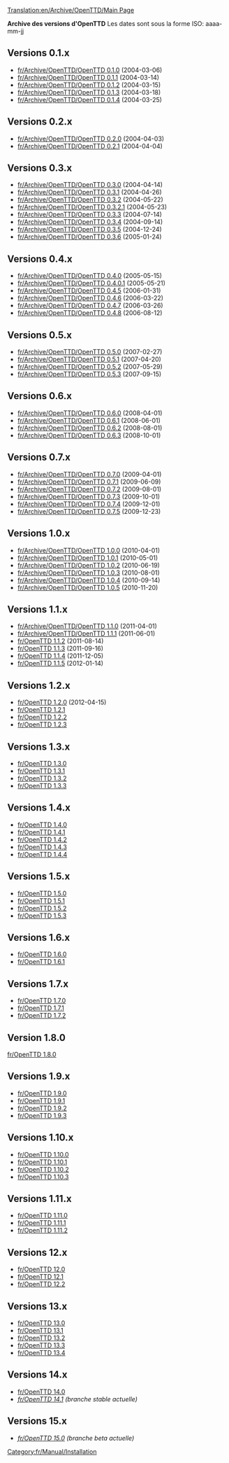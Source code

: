 [[Translation:en/Archive/OpenTTD/Main Page]]

'''Archive des versions d'OpenTTD'''
Les dates sont sous la forme ISO: aaaa-mm-jj

==Versions 0.1.x==
*[[fr/Archive/OpenTTD/OpenTTD 0.1.0]] (2004-03-06)
*[[fr/Archive/OpenTTD/OpenTTD 0.1.1]] (2004-03-14)
*[[fr/Archive/OpenTTD/OpenTTD 0.1.2]] (2004-03-15)
*[[fr/Archive/OpenTTD/OpenTTD 0.1.3]] (2004-03-18)
*[[fr/Archive/OpenTTD/OpenTTD 0.1.4]] (2004-03-25)

==Versions 0.2.x==
*[[fr/Archive/OpenTTD/OpenTTD 0.2.0]] (2004-04-03)
*[[fr/Archive/OpenTTD/OpenTTD 0.2.1]] (2004-04-04)

==Versions 0.3.x==
*[[fr/Archive/OpenTTD/OpenTTD 0.3.0]] (2004-04-14)
*[[fr/Archive/OpenTTD/OpenTTD 0.3.1]] (2004-04-26)
*[[fr/Archive/OpenTTD/OpenTTD 0.3.2]] (2004-05-22)
*[[fr/Archive/OpenTTD/OpenTTD 0.3.2.1]] (2004-05-23)
*[[fr/Archive/OpenTTD/OpenTTD 0.3.3]] (2004-07-14)
*[[fr/Archive/OpenTTD/OpenTTD 0.3.4]] (2004-09-14)
*[[fr/Archive/OpenTTD/OpenTTD 0.3.5]] (2004-12-24)
*[[fr/Archive/OpenTTD/OpenTTD 0.3.6]] (2005-01-24)

==Versions 0.4.x==
*[[fr/Archive/OpenTTD/OpenTTD 0.4.0]] (2005-05-15)
*[[fr/Archive/OpenTTD/OpenTTD 0.4.0.1]] (2005-05-21)
*[[fr/Archive/OpenTTD/OpenTTD 0.4.5]] (2006-01-31)
*[[fr/Archive/OpenTTD/OpenTTD 0.4.6]] (2006-03-22)
*[[fr/Archive/OpenTTD/OpenTTD 0.4.7]] (2006-03-26)
*[[fr/Archive/OpenTTD/OpenTTD 0.4.8]] (2006-08-12)

==Versions 0.5.x==
*[[fr/Archive/OpenTTD/OpenTTD 0.5.0]] (2007-02-27)
*[[fr/Archive/OpenTTD/OpenTTD 0.5.1]] (2007-04-20)
*[[fr/Archive/OpenTTD/OpenTTD 0.5.2]] (2007-05-29)
*[[fr/Archive/OpenTTD/OpenTTD 0.5.3]] (2007-09-15)

==Versions 0.6.x==
*[[fr/Archive/OpenTTD/OpenTTD 0.6.0]] (2008-04-01)
*[[fr/Archive/OpenTTD/OpenTTD 0.6.1]] (2008-06-01)
*[[fr/Archive/OpenTTD/OpenTTD 0.6.2]] (2008-08-01)
*[[fr/Archive/OpenTTD/OpenTTD 0.6.3]] (2008-10-01)

==Versions 0.7.x==
*[[fr/Archive/OpenTTD/OpenTTD 0.7.0]] (2009-04-01)
*[[fr/Archive/OpenTTD/OpenTTD 0.7.1]] (2009-06-09)
*[[fr/Archive/OpenTTD/OpenTTD 0.7.2]] (2009-08-01)
*[[fr/Archive/OpenTTD/OpenTTD 0.7.3]] (2009-10-01)
*[[fr/Archive/OpenTTD/OpenTTD 0.7.4]] (2009-12-01)
*[[fr/Archive/OpenTTD/OpenTTD 0.7.5]] (2009-12-23)

==Versions 1.0.x==
*[[fr/Archive/OpenTTD/OpenTTD 1.0.0]] (2010-04-01)
*[[fr/Archive/OpenTTD/OpenTTD 1.0.1]] (2010-05-01)
*[[fr/Archive/OpenTTD/OpenTTD 1.0.2]] (2010-06-19)
*[[fr/Archive/OpenTTD/OpenTTD 1.0.3]] (2010-08-01)
*[[fr/Archive/OpenTTD/OpenTTD 1.0.4]] (2010-09-14)
*[[fr/Archive/OpenTTD/OpenTTD 1.0.5]] (2010-11-20)

==Versions 1.1.x==
*[[fr/Archive/OpenTTD/OpenTTD 1.1.0]] (2011-04-01)
*[[fr/Archive/OpenTTD/OpenTTD 1.1.1]] (2011-06-01)
*[[fr/OpenTTD 1.1.2]] (2011-08-14)
*[[fr/OpenTTD 1.1.3]] (2011-09-16)
*[[fr/OpenTTD 1.1.4]] (2011-12-05)
*[[fr/OpenTTD 1.1.5]] (2012-01-14)

==Versions 1.2.x==
*[[fr/OpenTTD 1.2.0]] (2012-04-15)
*[[fr/OpenTTD 1.2.1]]
*[[fr/OpenTTD 1.2.2]]
*[[fr/OpenTTD 1.2.3]]

==Versions 1.3.x==
*[[fr/OpenTTD 1.3.0]]
*[[fr/OpenTTD 1.3.1]]
*[[fr/OpenTTD 1.3.2]]
*[[fr/OpenTTD 1.3.3]]

==Versions 1.4.x==
*[[fr/OpenTTD 1.4.0]]
*[[fr/OpenTTD 1.4.1]]
*[[fr/OpenTTD 1.4.2]]
*[[fr/OpenTTD 1.4.3]]
*[[fr/OpenTTD 1.4.4]]

==Versions 1.5.x==
*[[fr/OpenTTD 1.5.0]]
*[[fr/OpenTTD 1.5.1]]
*[[fr/OpenTTD 1.5.2]]
*[[fr/OpenTTD 1.5.3]]

==Versions 1.6.x==
*[[fr/OpenTTD 1.6.0]]
*[[fr/OpenTTD 1.6.1]]

==Versions 1.7.x==
*[[fr/OpenTTD 1.7.0]]
*[[fr/OpenTTD 1.7.1]]
*[[fr/OpenTTD 1.7.2]]

==Version 1.8.0==
[[fr/OpenTTD 1.8.0]]

==Versions 1.9.x==
*[[fr/OpenTTD 1.9.0]]
*[[fr/OpenTTD 1.9.1]]
*[[fr/OpenTTD 1.9.2]]
*[[fr/OpenTTD 1.9.3]]

==Versions 1.10.x==
*[[fr/OpenTTD 1.10.0]]
*[[fr/OpenTTD 1.10.1]]
*[[fr/OpenTTD 1.10.2]]
*[[fr/OpenTTD 1.10.3]]

==Versions 1.11.x==
*[[fr/OpenTTD 1.11.0]]
*[[fr/OpenTTD 1.11.1]]
*[[fr/OpenTTD 1.11.2]]

==Versions 12.x==
*[[fr/OpenTTD 12.0]]
*[[fr/OpenTTD 12.1]]
*[[fr/OpenTTD 12.2]]

==Versions 13.x==
*[[fr/OpenTTD 13.0]]
*[[fr/OpenTTD 13.1]]
*[[fr/OpenTTD 13.2]]
*[[fr/OpenTTD 13.3]]
*[[fr/OpenTTD 13.4]]

==Versions 14.x==
*[[fr/OpenTTD 14.0]]
*''[[fr/OpenTTD 14.1]] (branche stable actuelle)''

==Versions 15.x==
*''[[fr/OpenTTD 15.0]] (branche beta actuelle)''


[[Category:fr/Manual/Installation]]